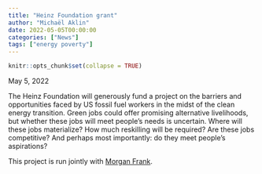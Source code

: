 ```yaml
---
title: "Heinz Foundation grant"
author: "Michaël Aklin"
date: 2022-05-05T00:00:00
categories: ["News"]
tags: ["energy poverty"]
---
```


```r
knitr::opts_chunk$set(collapse = TRUE)
```

May 5, 2022

The Heinz Foundation will generously fund a project on the barriers and opportunities faced by US fossil fuel workers in the midst of the clean energy transition. Green jobs could offer promising alternative livelihoods, but whether these jobs will meet people's needs is uncertain. Where will these jobs materialize? How much reskilling will be required? Are these jobs competitive? And perhaps most importantly: do they meet people's aspirations?

This project is run jointly with [Morgan Frank](https://sites.pitt.edu/~mrfrank/).

